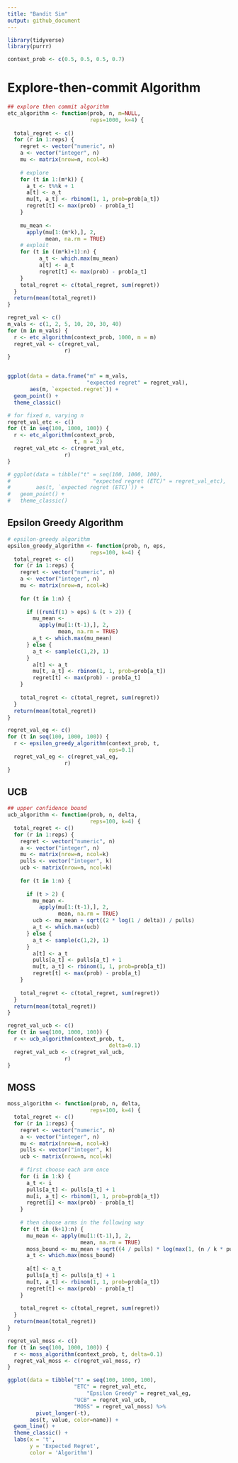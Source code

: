 ```yaml
---
title: "Bandit Sim"
output: github_document
---
```



```r
library(tidyverse)
library(purrr)

context_prob <- c(0.5, 0.5, 0.5, 0.7)
```

# Explore-then-commit Algorithm

```r
## explore then commit algorithm
etc_algorithm <- function(prob, n, m=NULL,
                          reps=1000, k=4) {
  
  total_regret <- c()
  for (r in 1:reps) {
    regret <- vector("numeric", n)
    a <- vector("integer", n)
    mu <- matrix(nrow=n, ncol=k)
    
    # explore
    for (t in 1:(m*k)) {
      a_t <- t%%k + 1
      a[t] <- a_t
      mu[t, a_t] <- rbinom(1, 1, prob=prob[a_t])
      regret[t] <- max(prob) - prob[a_t]
    }
    
    mu_mean <- 
      apply(mu[1:(m*k),], 2, 
            mean, na.rm = TRUE)
    # exploit
    for (t in ((m*k)+1):n) {
          a_t <- which.max(mu_mean)
          a[t] <- a_t
          regret[t] <- max(prob) - prob[a_t]
    }
    total_regret <- c(total_regret, sum(regret))
  }
  return(mean(total_regret))
}
```

```r
regret_val <- c()
m_vals <- c(1, 2, 5, 10, 20, 30, 40)
for (m in m_vals) {
  r <- etc_algorithm(context_prob, 1000, m = m)
  regret_val <- c(regret_val,
                  r)
}


ggplot(data = data.frame("m" = m_vals,
                         "expected regret" = regret_val),
       aes(m, `expected.regret`)) +
  geom_point() +
  theme_classic()
```
```r
# for fixed n, varying n
regret_val_etc <- c()
for (t in seq(100, 1000, 100)) {
  r <- etc_algorithm(context_prob, 
                     t, m = 2)
  regret_val_etc <- c(regret_val_etc,
                  r)
}

# ggplot(data = tibble("t" = seq(100, 1000, 100),
#                          "expected regret (ETC)" = regret_val_etc),
#        aes(t, `expected regret (ETC)`)) +
#   geom_point() +
#   theme_classic()
```

## Epsilon Greedy Algorithm


```r
# epsilon-greedy algorithm
epsilon_greedy_algorithm <- function(prob, n, eps,
                          reps=100, k=4) {
  total_regret <- c()
  for (r in 1:reps) {
    regret <- vector("numeric", n)
    a <- vector("integer", n)
    mu <- matrix(nrow=n, ncol=k)
    
    for (t in 1:n) {
      
      if ((runif(1) > eps) & (t > 2)) {
        mu_mean <- 
          apply(mu[1:(t-1),], 2, 
                mean, na.rm = TRUE)
        a_t <- which.max(mu_mean)
      } else {
        a_t <- sample(c(1,2), 1)
      }
        a[t] <- a_t
        mu[t, a_t] <- rbinom(1, 1, prob=prob[a_t])
        regret[t] <- max(prob) - prob[a_t]
    }
    
    total_regret <- c(total_regret, sum(regret))
  }
  return(mean(total_regret))
}
```


```r
regret_val_eg <- c()
for (t in seq(100, 1000, 100)) {
  r <- epsilon_greedy_algorithm(context_prob, t, 
                                eps=0.1)
  regret_val_eg <- c(regret_val_eg,
                  r)
}
```

## UCB

```r
## upper confidence bound
ucb_algorithm <- function(prob, n, delta,
                          reps=100, k=4) {
  total_regret <- c()
  for (r in 1:reps) {
    regret <- vector("numeric", n)
    a <- vector("integer", n)
    mu <- matrix(nrow=n, ncol=k)
    pulls <- vector("integer", k)
    ucb <- matrix(nrow=n, ncol=k)
    
    for (t in 1:n) {
      
      if (t > 2) {
        mu_mean <- 
          apply(mu[1:(t-1),], 2, 
                mean, na.rm = TRUE)
        ucb <- mu_mean + sqrt((2 * log(1 / delta)) / pulls)
        a_t <- which.max(ucb)
      } else {
        a_t <- sample(c(1,2), 1)
      }
        a[t] <- a_t
        pulls[a_t] <- pulls[a_t] + 1
        mu[t, a_t] <- rbinom(1, 1, prob=prob[a_t])
        regret[t] <- max(prob) - prob[a_t]
    }
    
    total_regret <- c(total_regret, sum(regret))
  }
  return(mean(total_regret))
}
```

```r
regret_val_ucb <- c()
for (t in seq(100, 1000, 100)) {
  r <- ucb_algorithm(context_prob, t, 
                                delta=0.1)
  regret_val_ucb <- c(regret_val_ucb,
                  r)
}
```

## MOSS

```r
moss_algorithm <- function(prob, n, delta,
                          reps=100, k=4) {
  total_regret <- c()
  for (r in 1:reps) {
    regret <- vector("numeric", n)
    a <- vector("integer", n)
    mu <- matrix(nrow=n, ncol=k)
    pulls <- vector("integer", k)
    ucb <- matrix(nrow=n, ncol=k)
    
    # first choose each arm once
    for (i in 1:k) {
      a_t <- i
      pulls[a_t] <- pulls[a_t] + 1
      mu[i, a_t] <- rbinom(1, 1, prob=prob[a_t])
      regret[i] <- max(prob) - prob[a_t]
    }
    
    # then choose arms in the following way
    for (t in (k+1):n) {
      mu_mean <- apply(mu[1:(t-1),], 2, 
                       mean, na.rm = TRUE)
      moss_bound <- mu_mean + sqrt((4 / pulls) * log(max(1, (n / k * pulls))))
      a_t <- which.max(moss_bound)
     
      a[t] <- a_t
      pulls[a_t] <- pulls[a_t] + 1
      mu[t, a_t] <- rbinom(1, 1, prob=prob[a_t])
      regret[t] <- max(prob) - prob[a_t]
    }
    
    total_regret <- c(total_regret, sum(regret))
  }
  return(mean(total_regret))
}
```

```r
regret_val_moss <- c()
for (t in seq(100, 1000, 100)) {
  r <- moss_algorithm(context_prob, t, delta=0.1)
  regret_val_moss <- c(regret_val_moss, r)
}
```

```r
ggplot(data = tibble("t" = seq(100, 1000, 100),
                     "ETC" = regret_val_etc,
                         "Epsilon Greedy" = regret_val_eg,
                     "UCB" = regret_val_ucb,
                     "MOSS" = regret_val_moss) %>% 
         pivot_longer(-t),
       aes(t, value, color=name)) +
  geom_line() +
  theme_classic() +
  labs(x = 't',
       y = 'Expected Regret',
       color = 'Algorithm')
```

